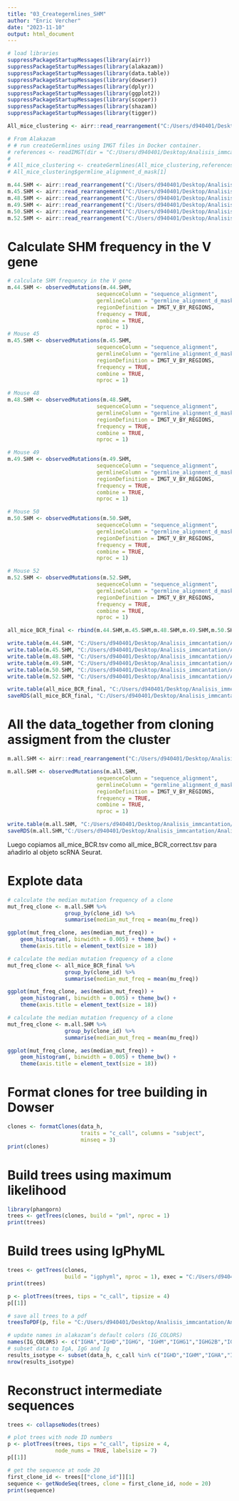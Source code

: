 ---
title: "03_Creategermlines_SHM"
author: "Enric Vercher"
date: "2023-11-10"
output: html_document
---

```{r}
# load libraries
suppressPackageStartupMessages(library(airr))
suppressPackageStartupMessages(library(alakazam))
suppressPackageStartupMessages(library(data.table))
suppressPackageStartupMessages(library(dowser))
suppressPackageStartupMessages(library(dplyr))
suppressPackageStartupMessages(library(ggplot2))
suppressPackageStartupMessages(library(scoper))
suppressPackageStartupMessages(library(shazam))
suppressPackageStartupMessages(library(tigger))
```


```{r}
All_mice_clustering <- airr::read_rearrangement("C:/Users/d940401/Desktop/Analisis_immcantation/Analisis_Enric/Datos_Enric/Datos_TFM/00_Datos_filtrados_slurm/03_Clonal_diversity/All_mice_clusteringt.tsv")

```

```{r}
# From Alakazam
# # run createGermlines using IMGT files in Docker container.
# references <- readIMGT(dir = "C:/Users/d940401/Desktop/Analisis_immcantation/Analisis_Enric/data_IMGT/germlines/imgt/mouse/vdj")
# 
# All_mice_clustering <- createGermlines(All_mice_clustering,references)
# All_mice_clustering$germline_alignment_d_mask[1]
```


```{r}
m.44.SHM <- airr::read_rearrangement("C:/Users/d940401/Desktop/Analisis_immcantation/Analisis_Enric/Datos_Enric/Datos_TFM/00_Datos_filtrados_slurm/03_Clonal_diversity_slurm/mouse_44_final_germlines_germ-pass.tsv")
m.45.SHM <- airr::read_rearrangement("C:/Users/d940401/Desktop/Analisis_immcantation/Analisis_Enric/Datos_Enric/Datos_TFM/00_Datos_filtrados_slurm/03_Clonal_diversity_slurm/mouse_45_final_germlines_germ-pass.tsv")
m.48.SHM <- airr::read_rearrangement("C:/Users/d940401/Desktop/Analisis_immcantation/Analisis_Enric/Datos_Enric/Datos_TFM/00_Datos_filtrados_slurm/03_Clonal_diversity_slurm/mouse_48_final_germlines_germ-pass.tsv")
m.49.SHM <- airr::read_rearrangement("C:/Users/d940401/Desktop/Analisis_immcantation/Analisis_Enric/Datos_Enric/Datos_TFM/00_Datos_filtrados_slurm/03_Clonal_diversity_slurm/mouse_49_final_germlines_germ-pass.tsv")
m.50.SHM <- airr::read_rearrangement("C:/Users/d940401/Desktop/Analisis_immcantation/Analisis_Enric/Datos_Enric/Datos_TFM/00_Datos_filtrados_slurm/03_Clonal_diversity_slurm/mouse_50_final_germlines_germ-pass.tsv")
m.52.SHM <- airr::read_rearrangement("C:/Users/d940401/Desktop/Analisis_immcantation/Analisis_Enric/Datos_Enric/Datos_TFM/00_Datos_filtrados_slurm/03_Clonal_diversity_slurm/mouse_52_final_germlines_germ-pass.tsv")
```


# Calculate SHM frequency in the V gene

```{r}
# calculate SHM frequency in the V gene
m.44.SHM <- observedMutations(m.44.SHM, 
                            sequenceColumn = "sequence_alignment",
                            germlineColumn = "germline_alignment_d_mask",
                            regionDefinition = IMGT_V_BY_REGIONS,
                            frequency = TRUE,
                            combine = TRUE, 
                            nproc = 1)
# Mouse 45
m.45.SHM <- observedMutations(m.45.SHM, 
                            sequenceColumn = "sequence_alignment",
                            germlineColumn = "germline_alignment_d_mask",
                            regionDefinition = IMGT_V_BY_REGIONS,
                            frequency = TRUE,
                            combine = TRUE, 
                            nproc = 1)

# Mouse 48
m.48.SHM <- observedMutations(m.48.SHM, 
                            sequenceColumn = "sequence_alignment",
                            germlineColumn = "germline_alignment_d_mask",
                            regionDefinition = IMGT_V_BY_REGIONS,
                            frequency = TRUE,
                            combine = TRUE, 
                            nproc = 1)

# Mouse 49
m.49.SHM <- observedMutations(m.49.SHM, 
                            sequenceColumn = "sequence_alignment",
                            germlineColumn = "germline_alignment_d_mask",
                            regionDefinition = IMGT_V_BY_REGIONS,
                            frequency = TRUE,
                            combine = TRUE, 
                            nproc = 1)

# Mouse 50
m.50.SHM <- observedMutations(m.50.SHM, 
                            sequenceColumn = "sequence_alignment",
                            germlineColumn = "germline_alignment_d_mask",
                            regionDefinition = IMGT_V_BY_REGIONS,
                            frequency = TRUE,
                            combine = TRUE, 
                            nproc = 1)

# Mouse 52
m.52.SHM <- observedMutations(m.52.SHM, 
                            sequenceColumn = "sequence_alignment",
                            germlineColumn = "germline_alignment_d_mask",
                            regionDefinition = IMGT_V_BY_REGIONS,
                            frequency = TRUE,
                            combine = TRUE, 
                            nproc = 1)
```

```{r}
all_mice_BCR_final <- rbind(m.44.SHM,m.45.SHM,m.48.SHM,m.49.SHM,m.50.SHM,m.52.SHM)
```

```{r}
write.table(m.44.SHM, "C:/Users/d940401/Desktop/Analisis_immcantation/Analisis_Enric/Datos_Enric/Datos_TFM/00_Datos_filtrados_slurm/04_SHM_slurm/m.44.SHM.tsv", sep = "\t", row.names = FALSE)
write.table(m.45.SHM, "C:/Users/d940401/Desktop/Analisis_immcantation/Analisis_Enric/Datos_Enric/Datos_TFM/00_Datos_filtrados_slurm/04_SHM_slurm/m.45.SHM.tsv", sep = "\t", row.names = FALSE)
write.table(m.48.SHM, "C:/Users/d940401/Desktop/Analisis_immcantation/Analisis_Enric/Datos_Enric/Datos_TFM/00_Datos_filtrados_slurm/04_SHM_slurm/m.48.SHM.tsv", sep = "\t", row.names = FALSE)
write.table(m.49.SHM, "C:/Users/d940401/Desktop/Analisis_immcantation/Analisis_Enric/Datos_Enric/Datos_TFM/00_Datos_filtrados_slurm/04_SHM_slurm/m.49.SHM.tsv", sep = "\t", row.names = FALSE)
write.table(m.50.SHM, "C:/Users/d940401/Desktop/Analisis_immcantation/Analisis_Enric/Datos_Enric/Datos_TFM/00_Datos_filtrados_slurm/04_SHM_slurm/m.50.SHM.tsv", sep = "\t", row.names = FALSE)
write.table(m.52.SHM, "C:/Users/d940401/Desktop/Analisis_immcantation/Analisis_Enric/Datos_Enric/Datos_TFM/00_Datos_filtrados_slurm/04_SHM_slurm/m.52.SHM.tsv", sep = "\t", row.names = FALSE)
```


```{r}
write.table(all_mice_BCR_final, "C:/Users/d940401/Desktop/Analisis_immcantation/Analisis_Enric/Datos_Enric/Datos_TFM/00_Datos_filtrados_slurm/04_SHM_slurm/all_mice_BCR_final.tsv", sep = "\t", row.names = FALSE)
saveRDS(all_mice_BCR_final, "C:/Users/d940401/Desktop/Analisis_immcantation/Analisis_Enric/Datos_Enric/Datos_TFM/00_Datos_filtrados_slurm/04_SHM_slurm/all_mice_BCR_final.rds")
```

# All the data_together from cloning assigment from the cluster

```{r}
m.all.SHM <- airr::read_rearrangement("C:/Users/d940401/Desktop/Analisis_immcantation/Analisis_Enric/Datos_Enric/Datos_TFM/00_Datos_filtrados_slurm/03_Clonal_diversity_slurm/all_mice_final_germlines_germ-pass.tsv")

```


```{r}
m.all.SHM <- observedMutations(m.all.SHM, 
                            sequenceColumn = "sequence_alignment",
                            germlineColumn = "germline_alignment_d_mask",
                            regionDefinition = IMGT_V_BY_REGIONS,
                            frequency = TRUE,
                            combine = TRUE, 
                            nproc = 1)
```

```{r}
write.table(m.all.SHM, "C:/Users/d940401/Desktop/Analisis_immcantation/Analisis_Enric/Datos_Enric/Datos_TFM/00_Datos_filtrados_slurm/04_SHM/all_mice_BCR.tsv", sep = "\t", row.names = FALSE)
saveRDS(m.all.SHM,"C:/Users/d940401/Desktop/Analisis_immcantation/Analisis_Enric/Datos_Enric/Datos_TFM/00_Datos_filtrados_slurm/04_SHM/all_mice_BCR.rds")
```

Luego copiamos all_mice_BCR.tsv como all_mice_BCR_correct.tsv para añadirlo al objeto scRNA Seurat.

# Explote data

```{r}
# calculate the median mutation frequency of a clone
mut_freq_clone <- m.all.SHM %>% 
                  group_by(clone_id) %>% 
                  summarise(median_mut_freq = mean(mu_freq))

ggplot(mut_freq_clone, aes(median_mut_freq)) + 
    geom_histogram(, binwidth = 0.005) + theme_bw() +
    theme(axis.title = element_text(size = 18))
```

```{r}
# calculate the median mutation frequency of a clone
mut_freq_clone <- all_mice_BCR_final %>% 
                  group_by(clone_id) %>% 
                  summarise(median_mut_freq = mean(mu_freq))

ggplot(mut_freq_clone, aes(median_mut_freq)) + 
    geom_histogram(, binwidth = 0.005) + theme_bw() +
    theme(axis.title = element_text(size = 18))
```

```{r}
# calculate the median mutation frequency of a clone
mut_freq_clone <- m.all.SHM %>% 
                  group_by(clone_id) %>% 
                  summarise(median_mut_freq = mean(mu_freq))

ggplot(mut_freq_clone, aes(median_mut_freq)) + 
    geom_histogram(, binwidth = 0.005) + theme_bw() +
    theme(axis.title = element_text(size = 18))
```

# Format clones for tree building in Dowser

```{r}
clones <- formatClones(data_h, 
                       traits = "c_call", columns = "subject", 
                       minseq = 3)
print(clones)
```

# Build trees using maximum likelihood

```{r}
library(phangorn)
trees <- getTrees(clones, build = "pml", nproc = 1)
print(trees)
```

# Build trees using IgPhyML

```{r}
trees <- getTrees(clones, 
                  build = "igphyml", nproc = 1), exec = "C:/Users/d940401/Desktop/Analisis_immcantation/Analisis_Enric/Datos_Enric/igphyml/src/ig")
print(trees)
```

```{r}
p <- plotTrees(trees, tips = "c_call", tipsize = 4)
p[[1]]
```

```{r}
# save all trees to a pdf
treesToPDF(p, file = "C:/Users/d940401/Desktop/Analisis_immcantation/Analisis_Enric/Datos_Enric/Datos_TFM/00_Datos_filtrados_slurm/03_Clonal_diversity/alltrees.pdf")
```

```{r}
# update names in alakazam’s default colors (IG_COLORS)
names(IG_COLORS) <- c("IGHA","IGHD","IGHG", "IGHM","IGHG1","IGHG2B","IGHG2C")
# subset data to IgA, IgG and Ig
results_isotype <- subset(data_h, c_call %in% c("IGHD","IGHM","IGHA","IGHG1"))
nrow(results_isotype)
```

# Reconstruct intermediate sequences

```{r}
trees <- collapseNodes(trees)

# plot trees with node ID numbers
p <- plotTrees(trees, tips = "c_call", tipsize = 4, 
               node_nums = TRUE, labelsize = 7)
p[[1]]
```

```{r}
# get the sequence at node 20
first_clone_id <- trees[["clone_id"]][1]
sequence <- getNodeSeq(trees, clone = first_clone_id, node = 20)
print(sequence)
```












